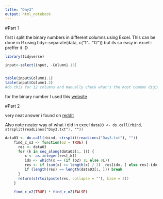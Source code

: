 ---
title: "Day3"
output: html_notebook
---
#Part 1

first i split the binary numbers in different columns using Excel. 
This can be done in R using tidyr::separate(data, c("1"..."12")) but its so easy in excel i preffer it :D
```{r libraries}
library(tidyverse)
```

```{r first attempt very very dirty and bad}
input<-select(input, -Column1.13)


table(input$Column1.1)
table(input$Column1.2)
#do this for 12 columns and manually check what's the most common digit in each 

```

for the binary number I used this [website](https://www.rapidtables.com/convert/number/binary-to-decimal.html)

#Part 2

very neat answer i found on [reddit](https://www.reddit.com/r/adventofcode/comments/r7r0ff/comment/hn1kd75/?utm_source=share&utm_medium=web2x&context=3) 

Also note neater way of what i did in excel `data03 <- do.call(rbind, strsplit(readLines("Day3.txt"), ""))`

```{r part2}
data03 <- do.call(rbind, strsplit(readLines("Day3.txt"), ""))
    find_c_o2 <- function(o2 = TRUE) {
      res <- data03
      for (k in seq_along(data03[1, ])) {
         x <- as.integer(res[,k])
         idx <- which(x == (if (o2) 1L else 0L))
         res <- if (sum(x) >= length(x) / 2)  res[idx, ] else res[-idx,]
         if (length(res) == length(data03[1, ])) break
      }
      return(strtoi(paste(res, collapse = ""), base = 2))
    }
    
    find_c_o2(TRUE) * find_c_o2(FALSE)
```


